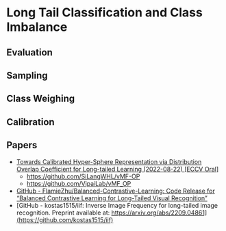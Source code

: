 # Long Tail Classification and Class Imbalance

## Evaluation

## Sampling

## Class Weighing


## Calibration




## Papers

- [Towards Calibrated Hyper-Sphere Representation via Distribution Overlap Coefficient for Long-tailed Learning (2022-08-22) [ECCV Oral]](https://arxiv.org/abs/2208.10043)
  - https://github.com/SiLangWHL/vMF-OP
  - https://github.com/VipaiLab/vMF_OP
- [GitHub - FlamieZhu/Balanced-Contrastive-Learning: Code Release for “Balanced Contrastive Learning for Long-Tailed Visual Recognition”](https://github.com/FlamieZhu/Balanced-Contrastive-Learning)
- [GitHub - kostas1515/iif: Inverse Image Frequency for long-tailed image recognition. Preprint available at: https://arxiv.org/abs/2209.04861](https://github.com/kostas1515/iif)